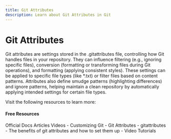 ```yaml
---
title: Git Attributes
description: Learn about Git Attributes in Git
---
```


# Git Attributes

Git attributes are settings stored in the .gitattributes file, controlling how Git handles files in your repository. They can influence filtering (e.g., ignoring specific files), conversion (formatting or transforming files during Git operations), and formatting (applying consistent styles). These settings can be applied to specific file types (like *.txt) or filter files based on content patterns. Attributes also define smudge patterns (highlighting differences) and ignore patterns, helping maintain a clean repository by automatically applying intended settings for certain file types.



Visit the following resources to learn more:

#### Free Resources

<Tabs defaultValue="official">
<TabsList>
<TabsTrigger value="official">Official Docs</TabsTrigger>
<TabsTrigger value="article">Articles</TabsTrigger>
<TabsTrigger value="video">Videos</TabsTrigger>
</TabsList>

<TabsContent value="official">
- <Link href="https://git-scm.com/book/en/v2/Customizing-Git-Git-Attributes">Customizing Git - Git Attributes</Link>
- <Link href="https://github.com/gitattributes/gitattributes">gitattributes</Link>
</TabsContent>
<TabsContent value="article">
- <Link href="https://medium.com/@cloudwala/the-benefits-of-git-attributes-and-how-to-set-them-up-87f90251b8e0">The benefits of git attributes and how to set them up</Link>
</TabsContent>
<TabsContent value="video">
- <Link href="https://www.youtube.com/results?search_query=git+git-attributes+tutorial">Video Tutorials</Link>
</TabsContent>
</Tabs>

